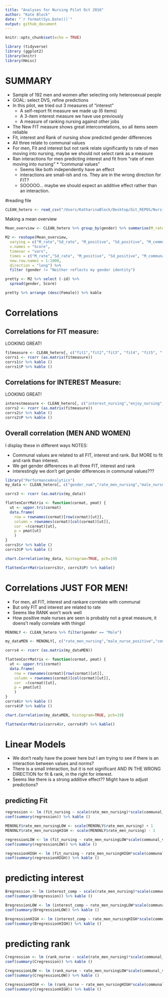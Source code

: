 ```yaml
---
title: "Analyses for Nursing Pilot Oct 2016"
author: "Kate Block"
date: "`r format(Sys.Date())`"
output: github_document
---
```


```r
knitr::opts_chunk$set(echo = TRUE)
```

```r
library (tidyverse)
library (ggplot2)
library(knitr)
library(Hmisc)
```

# SUMMARY

* Sample of 192 men and women after selecting only heterosexual people
* GOAL: select DVS, refine predictions
* In this pilot, we tried out 3 measures of "interest"
    + A self-report fit measure we made up (6 items)
    + A 3-item interest measure we have use previously
    + A measure of ranking nursing against other jobs
* The New FIT measure shows great intercorrelations, so all items seem reliable 
* Fit, interest and Rank of nursing show predicted gender differences
* All three relate to communal values
* For men, Fit and interest but not rank relate significantly to rate of men moving into nursing, maybe we should not select rank as a measure
* Ran interactions for men predicting interest and fit from "rate of men moving into nursing" * "communal values"
    + Seems like both independently have an effect
    + interactions are small-ish and ns. They are in the wrong direction for FIT?
    + SOOOOO... maybe we should expect an additive effect rather than an interaction.

#reading file

```r
CLEAN_hetero <- read_csv("/Users/KatharinaBlock/Desktop/Git_REPOS/NursingDVPilot_oct2016/Nursing2pilot_clean_hetero.csv")
```

Making a mean overview
```r
Mean_overview <- CLEAN_hetero %>% group_by(gender) %>% summarise(M_rate = mean(rate_men_nursing), Sd_rate= sd(rate_men_nursing), M_positive= mean(male_nurse_positive), Sd_positive=sd(male_nurse_positive), M_communal = mean(communal_values),Sd_communal = sd(communal_values), M_agentic= mean(agentic_values),  Sd_agentic= sd(agentic_values), M_interest = mean(interest_comp), Sd_interest = sd (interest_comp), M_rankNurse = mean(rank_nurse), Sd_rankNurse = sd (rank_nurse), M_SNoverlap = mean(nursing_overlap), Sd_SNoverlap = sd(nursing_overlap), M_fit= mean(fit_nursing), Sd_fit= sd(fit_nursing), participants = n ())

M2 <- reshape(Mean_overview, 
  varying = c("M_rate","Sd_rate", "M_positive", "Sd_positive", "M_communal", "Sd_communal", "M_agentic", "Sd_agentic", "M_interest", "Sd_interest", "M_rankNurse", "Sd_rankNurse", "M_SNoverlap", "Sd_SNoverlap", "M_fit", "Sd_fit", "participants"), 
  v.names = "Score",
  timevar = "vars", 
  times = c("M_rate","Sd_rate", "M_positive", "Sd_positive", "M_communal", "Sd_communal", "M_agentic", "Sd_agentic", "M_interest", "Sd_interest", "M_rankNurse", "Sd_rankNurse", "M_SNoverlap", "Sd_SNoverlap", "M_fit", "Sd_fit", "participants"), 
  new.row.names = 1:1000,
  direction = "long") %>% 
  filter (gender != "Neither reflects my gender identity")

pretty <- M2 %>% select (-id) %>% 
  spread(gender, Score)

pretty %>% arrange (desc(Female)) %>% kable 
```

# Correlations

## Correlations for FIT measure:

LOOKING GREAT!

```r
fitmeasure <- CLEAN_hetero[, c("fit1","fit2","fit3", "fit4", "fit5", "fit6")]
corrs1 <- rcorr (as.matrix(fitmeasure))
corrs1$r %>% kable ()
corrs1$P %>% kable ()
```


## Correlations for INTEREST Measure:

LOOKING GREAT!

```r
interestmeasure <- CLEAN_hetero[, c("interest_nursing","enjoy_nursing","imagine_nursing")]
corrs2 <- rcorr (as.matrix(fitmeasure))
corrs2$r %>% kable ()
corrs2$P %>% kable ()
```


## Overall correlation (MEN AND WOMEN)

I display these in different ways
NOTES:

* Communal values are related to all FIT, interest and rank. But MORE to fit and rank than interest.
* We get gender differences in all three FIT, interest and rank
* interestingly we don't get gender differences in communal values???

```r

library("PerformanceAnalytics")
my_data <- CLEAN_hetero[, c("gender_num","rate_men_nursing","male_nurse_positive","communal_values", "agentic_values", "rank_nurse", "fit_nursing", "interest_comp")]

corrs3 <- rcorr (as.matrix(my_data))

flattenCorrMatrix <- function(cormat, pmat) {
  ut <- upper.tri(cormat)
  data.frame(
    row = rownames(cormat)[row(cormat)[ut]],
    column = rownames(cormat)[col(cormat)[ut]],
    cor  =(cormat)[ut],
    p = pmat[ut]
    )
}
corrs3$r %>% kable ()
corrs3$P %>% kable ()

chart.Correlation(my_data, histogram=TRUE, pch=19)

flattenCorrMatrix(corrs3$r, corrs3$P) %>% kable()
```

# Correlations JUST FOR MEN!

* For men, all FIT, interest and rankare correlate with communal 
* But only FIT and interest are related to rate
* Seems like RANK won't work well
* How positive male nurses are seen is probably not a great measure, it doens't really correlate with things!

```r
MENONLY <- CLEAN_hetero %>% filter(gender == "Male") 

my_dataMEN <- MENONLY[, c("rate_men_nursing","male_nurse_positive","communal_values", "agentic_values", "rank_nurse", "fit_nursing", "interest_comp")]

corrs4 <- rcorr (as.matrix(my_dataMEN))

flattenCorrMatrix <- function(cormat, pmat) {
  ut <- upper.tri(cormat)
  data.frame(
    row = rownames(cormat)[row(cormat)[ut]],
    column = rownames(cormat)[col(cormat)[ut]],
    cor  =(cormat)[ut],
    p = pmat[ut]
    )
}
corrs4$r %>% kable ()
corrs4$P %>% kable ()

chart.Correlation(my_dataMEN, histogram=TRUE, pch=19)

flattenCorrMatrix(corrs4$r, corrs4$P) %>% kable()
```

# Linear Models

* We don't really have the power here but I am trying to see if there is an interaction between values and norms?
* There is a small interaction, but it is not significant AND IN THE WRONG DIRECTION for fit & rank, in the right for interest.
* Seems like there is a strong additive effect?? Might have to adjust predictions?

## predicting Fit
```r
regression <- lm (fit_nursing ~ scale(rate_men_nursing)*scale(communal_values), data=MENONLY)
coef(summary(regression)) %>% kable ()

MENONLY$rate_men_nursingLOW <- scale(MENONLY$rate_men_nursing) + 1
MENONLY$rate_men_nursingHIGH <- scale(MENONLY$rate_men_nursing) - 1

regressionLOW <- lm (fit_nursing ~ rate_men_nursingLOW*scale(communal_values), data=MENONLY)
coef(summary(regressionLOW)) %>% kable ()

regressionHIGH <- lm (fit_nursing ~ rate_men_nursingHIGH*scale(communal_values), data=MENONLY)
coef(summary(regressionHIGH)) %>% kable ()
```

# predicting interest

```r
Bregression <- lm (interest_comp ~ scale(rate_men_nursing)*scale(communal_values), data=MENONLY)
coef(summary(Bregression)) %>% kable ()

BregressionLOW <- lm (interest_comp ~ rate_men_nursingLOW*scale(communal_values), data=MENONLY)
coef(summary(BregressionLOW)) %>% kable ()

BregressionHIGH <- lm (interest_comp ~ rate_men_nursingHIGH*scale(communal_values), data=MENONLY)
coef(summary(BregressionHIGH)) %>% kable ()
```

# predicting rank 
```r
Cregression <- lm (rank_nurse ~ scale(rate_men_nursing)*scale(communal_values), data=MENONLY)
coef(summary(Cregression)) %>% kable ()

CregressionLOW <- lm (rank_nurse ~ rate_men_nursingLOW*scale(communal_values), data=MENONLY)
coef(summary(CregressionLOW)) %>% kable ()

CregressionHIGH <- lm (rank_nurse ~ rate_men_nursingHIGH*scale(communal_values), data=MENONLY)
coef(summary(CregressionHIGH)) %>% kable ()
```

